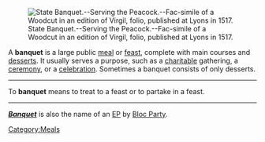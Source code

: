 [[Image:State Banquet Serving the Peacock Fac simile of a Woodcut in an edition of Virgil folio published at Lyons in 1517.png|thumb|right|State Banquet.--Serving the Peacock.--Fac-simile of a Woodcut in an edition of Virgil, folio, published at Lyons in 1517.]]

A '''banquet''' is a large public [[meal]] or [[feast]], complete with main courses and [[dessert]]s.  It usually serves a purpose, such as a [[charity|charitable]] gathering, a [[ceremony]], or a [[celebration (party)|celebration]].  Sometimes a banquet consists of only desserts.

----

To '''banquet''' means to treat to a feast or to partake in a feast.

----

'''''[[Banquet (Bloc Party EP)|Banquet]]''''' is also the name of an [[EP]] by [[Bloc Party]].

{{disambig}}

[[Category:Meals]]